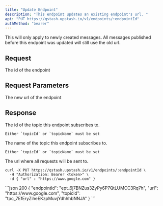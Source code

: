 ```yaml
---
title: "Update Endpoint"
description: "This endpoint updates an existing endpoint's url. "
api: "PUT https://qstash.upstash.io/v1/endpoints/:endpointId"
authMethod: "bearer"
---
```


<Note>
  This will only apply to newly created messages. All messages published before
  this endpoint was updated will still use the old url.
</Note>

## Request

<ParamField path="endpointId" type="string" required>
The id of the endpoint

</ParamField>

## Request Parameters

<ParamField body="url" type="string" required>
The new url of the endpoint

</ParamField>

## Response

<ResponseField name="topicId" type="string" required>
    The id of the topic this endpoint subscribes to.

    Either `topicId` or `topicName` must be set

</ResponseField>
<ResponseField name="topicName" type="string" required>
    The name of the topic this endpoint subscribes to.

    Either `topicId` or `topicName` must be set

</ResponseField>

<ResponseField name="url" type="string" required>
  The url where all requests will be sent to.
</ResponseField>

<RequestExample>

```shell curl
curl -X PUT https://qstash.upstash.io/v1/endpoints/:endpointId \
  -H "Authorization: Bearer <token>" \
  -d { "url" : "https://www.google.com" }
```

</RequestExample>

<ResponseExample>
```json 200
{
  "endpointId": "ept_6j7BNZus3ZyPy6P7QtLUMCC3Rq7h",
  "url": "https://www.google.com",
  "topicId": "tpc_7EfEryZiheEKzpMuvjYdhhhbNNJA"
}
```
</ResponseExample>
